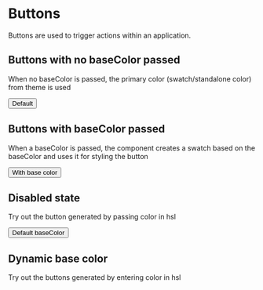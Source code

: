 
<Meta title="Components/Button" component={Button} />

# Buttons

Buttons are used to trigger actions within an application.

## Buttons with no baseColor passed

When no baseColor is passed, the primary color (swatch/standalone color) from theme is used

<Preview withSource="open">
  <Story name="Default button" >
    <Button onClick={action('button-click')}>Default</Button>
  </Story>
</Preview>

## Buttons with baseColor passed

When a baseColor is passed, the component creates a swatch based on the baseColor and uses it for styling the button

<Preview withSource="open">
  <Story name="With baseColor">
    <Button onClick={action('button-click')} baseColor="hsl(100, 50%, 50%)">With base color</Button>
  </Story>
</Preview>

## Disabled state

Try out the button generated by passing color in hsl

<Preview withSource="open">
  <Story name="Disabled">
    <Button onClick={action('button-click')} isDisabled>Default baseColor</Button>
  </Story>
</Preview>

## Dynamic base color

Try out the buttons generated by entering color in hsl

<Preview withSource="none">
  <Story name="Example With dynamic baseColor">
    <ButtonWithDynamicColor />
  </Story>
</Preview>

